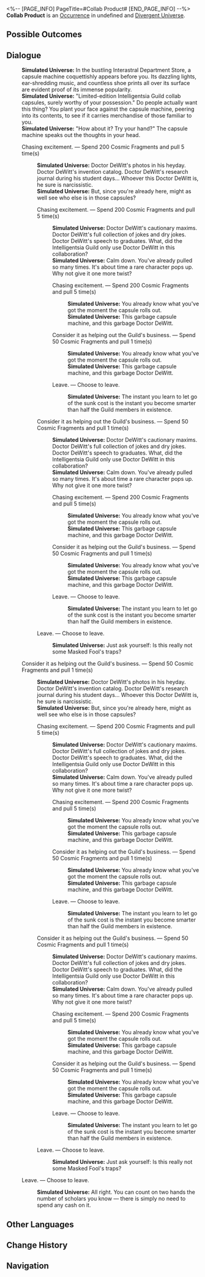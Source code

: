 <%-- [PAGE_INFO]
PageTitle=#Collab Product#
[END_PAGE_INFO] --%>
{{Stub}}
{{Simulated Universe Event Infobox
|id            = 23601
|title         = 
|image         = Occurrence Inorganic Lifeform.png
|domains_su    = 
|domains_swarm = 
|domains_gng   = 
|domains_du    = Unknown
|domains_und   = 
|requirements  = 
|prev          = 
|next          = 
|characters    = 
|factions      = 
|order         = 
|order_du      = 115
}}
'''Collab Product''' is an [[Divergent Universe/Occurrence|Occurrence]] in undefined and [[Divergent Universe]].

==Possible Outcomes==
{{Possible Outcomes
|choice_1 = Chasing excitement.
|result_1 = Spend 200 Cosmic Fragments and pull 5 time(s)

|choice_2 = Consider it as helping out the Guild's business.
|result_2 = Spend 50 Cosmic Fragments and pull 1 time(s)

|choice_3 = Leave.
|result_3 = Choose to leave.

}}
<!--
==Gameplay Notes==
* 
-->
==Dialogue==
{{Dialogue Start}}
:'''Simulated Universe:''' In the bustling Interastral Department Store, a capsule machine coquettishly appears before you. Its dazzling lights, ear-shredding music, and countless shoe prints all over its surface are evident proof of its immense popularity.
:'''Simulated Universe:''' "Limited-edition Intelligentsia Guild collab capsules, surely worthy of your possession." Do people actually want this thing? You plant your face against the capsule machine, peering into its contents, to see if it carries merchandise of those familiar to you.
:'''Simulated Universe:''' "How about it? Try your hand?" The capsule machine speaks out the thoughts in your head.
:{{DIcon|Star}} Chasing excitement. &mdash; Spend 200 Cosmic Fragments and pull 5 time(s)
::'''Simulated Universe:''' Doctor DeWitt's photos in his heyday. Doctor DeWitt's invention catalog. Doctor DeWitt's research journal during his student days... Whoever this Doctor DeWitt is, he sure is narcissistic.
::'''Simulated Universe:''' But, since you're already here, might as well see who else is in those capsules?
::{{DIcon|Star}} Chasing excitement. &mdash; Spend 200 Cosmic Fragments and pull 5 time(s)
:::'''Simulated Universe:''' Doctor DeWitt's cautionary maxims. Doctor DeWitt's full collection of jokes and dry jokes. Doctor DeWitt's speech to graduates. What, did the Intelligentsia Guild only use Doctor DeWitt in this collaboration?
:::'''Simulated Universe:''' Calm down. You've already pulled so many times. It's about time a rare character pops up. Why not give it one more twist?
:::{{DIcon|Star}} Chasing excitement. &mdash; Spend 200 Cosmic Fragments and pull 5 time(s)
::::'''Simulated Universe:''' You already know what you've got the moment the capsule rolls out.
::::'''Simulated Universe:''' This garbage capsule machine, and this garbage Doctor DeWitt.
:::{{DIcon|Star}} Consider it as helping out the Guild's business. &mdash; Spend 50 Cosmic Fragments and pull 1 time(s)
::::'''Simulated Universe:''' You already know what you've got the moment the capsule rolls out.
::::'''Simulated Universe:''' This garbage capsule machine, and this garbage Doctor DeWitt.
:::{{DIcon|Star}} Leave. &mdash; Choose to leave.
::::'''Simulated Universe:''' The instant you learn to let go of the sunk cost is the instant you become smarter than half the Guild members in existence.
::{{DIcon|Star}} Consider it as helping out the Guild's business. &mdash; Spend 50 Cosmic Fragments and pull 1 time(s)
:::'''Simulated Universe:''' Doctor DeWitt's cautionary maxims. Doctor DeWitt's full collection of jokes and dry jokes. Doctor DeWitt's speech to graduates. What, did the Intelligentsia Guild only use Doctor DeWitt in this collaboration?
:::'''Simulated Universe:''' Calm down. You've already pulled so many times. It's about time a rare character pops up. Why not give it one more twist?
:::{{DIcon|Star}} Chasing excitement. &mdash; Spend 200 Cosmic Fragments and pull 5 time(s)
::::'''Simulated Universe:''' You already know what you've got the moment the capsule rolls out.
::::'''Simulated Universe:''' This garbage capsule machine, and this garbage Doctor DeWitt.
:::{{DIcon|Star}} Consider it as helping out the Guild's business. &mdash; Spend 50 Cosmic Fragments and pull 1 time(s)
::::'''Simulated Universe:''' You already know what you've got the moment the capsule rolls out.
::::'''Simulated Universe:''' This garbage capsule machine, and this garbage Doctor DeWitt.
:::{{DIcon|Star}} Leave. &mdash; Choose to leave.
::::'''Simulated Universe:''' The instant you learn to let go of the sunk cost is the instant you become smarter than half the Guild members in existence.
::{{DIcon|Star}} Leave. &mdash; Choose to leave.
:::'''Simulated Universe:''' Just ask yourself: Is this really not some Masked Fool's traps?
:{{DIcon|Star}} Consider it as helping out the Guild's business. &mdash; Spend 50 Cosmic Fragments and pull 1 time(s)
::'''Simulated Universe:''' Doctor DeWitt's photos in his heyday. Doctor DeWitt's invention catalog. Doctor DeWitt's research journal during his student days... Whoever this Doctor DeWitt is, he sure is narcissistic.
::'''Simulated Universe:''' But, since you're already here, might as well see who else is in those capsules?
::{{DIcon|Star}} Chasing excitement. &mdash; Spend 200 Cosmic Fragments and pull 5 time(s)
:::'''Simulated Universe:''' Doctor DeWitt's cautionary maxims. Doctor DeWitt's full collection of jokes and dry jokes. Doctor DeWitt's speech to graduates. What, did the Intelligentsia Guild only use Doctor DeWitt in this collaboration?
:::'''Simulated Universe:''' Calm down. You've already pulled so many times. It's about time a rare character pops up. Why not give it one more twist?
:::{{DIcon|Star}} Chasing excitement. &mdash; Spend 200 Cosmic Fragments and pull 5 time(s)
::::'''Simulated Universe:''' You already know what you've got the moment the capsule rolls out.
::::'''Simulated Universe:''' This garbage capsule machine, and this garbage Doctor DeWitt.
:::{{DIcon|Star}} Consider it as helping out the Guild's business. &mdash; Spend 50 Cosmic Fragments and pull 1 time(s)
::::'''Simulated Universe:''' You already know what you've got the moment the capsule rolls out.
::::'''Simulated Universe:''' This garbage capsule machine, and this garbage Doctor DeWitt.
:::{{DIcon|Star}} Leave. &mdash; Choose to leave.
::::'''Simulated Universe:''' The instant you learn to let go of the sunk cost is the instant you become smarter than half the Guild members in existence.
::{{DIcon|Star}} Consider it as helping out the Guild's business. &mdash; Spend 50 Cosmic Fragments and pull 1 time(s)
:::'''Simulated Universe:''' Doctor DeWitt's cautionary maxims. Doctor DeWitt's full collection of jokes and dry jokes. Doctor DeWitt's speech to graduates. What, did the Intelligentsia Guild only use Doctor DeWitt in this collaboration?
:::'''Simulated Universe:''' Calm down. You've already pulled so many times. It's about time a rare character pops up. Why not give it one more twist?
:::{{DIcon|Star}} Chasing excitement. &mdash; Spend 200 Cosmic Fragments and pull 5 time(s)
::::'''Simulated Universe:''' You already know what you've got the moment the capsule rolls out.
::::'''Simulated Universe:''' This garbage capsule machine, and this garbage Doctor DeWitt.
:::{{DIcon|Star}} Consider it as helping out the Guild's business. &mdash; Spend 50 Cosmic Fragments and pull 1 time(s)
::::'''Simulated Universe:''' You already know what you've got the moment the capsule rolls out.
::::'''Simulated Universe:''' This garbage capsule machine, and this garbage Doctor DeWitt.
:::{{DIcon|Star}} Leave. &mdash; Choose to leave.
::::'''Simulated Universe:''' The instant you learn to let go of the sunk cost is the instant you become smarter than half the Guild members in existence.
::{{DIcon|Star}} Leave. &mdash; Choose to leave.
:::'''Simulated Universe:''' Just ask yourself: Is this really not some Masked Fool's traps?
:{{DIcon|Star}} Leave. &mdash; Choose to leave.
::'''Simulated Universe:''' All right. You can count on two hands the number of scholars you know &mdash; there is simply no need to spend any cash on it.
{{Dialogue End}}

==Other Languages==
{{Other Languages
|en   = Collab Product
|zhs  = 联名产品
|zht  = 聯名產品
|ja   = コラボ{{Rubi|商品|しょうひん}}
|ko   = 콜라보 제품
|es   = Producto de colaboración
|fr   = Produit de collaboration
|ru   = Коллаборация
|th   = ผลิตภัณฑ์คอลแลป
|vi   = Sản Phẩm Hợp Tác
|de   = Kollaborationsprodukt
|id   = Produk Kolaborasi
|pt   = Produto de Colaboração
}}

==Change History==
{{Change History|2.5}}

==Navigation==
{{Occurrence Navbox}}